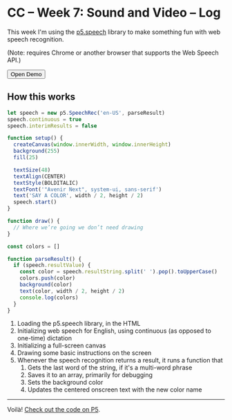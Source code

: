
# CC – Week 7: Sound and Video – Log

This week I'm using the [p5.speech](https://idmnyu.github.io/p5.js-speech/) library to make something fun with web speech recognition.

(Note: requires Chrome or another browser that supports the Web Speech API.)

<Button as="a" href="https://editor.p5js.org/lachlanjc/present/ZPfBX4aIw">
  Open Demo
</Button>

## How this works

```js
let speech = new p5.SpeechRec('en-US', parseResult)
speech.continuous = true
speech.interimResults = false

function setup() {
  createCanvas(window.innerWidth, window.innerHeight)
  background(255)
  fill(25)

  textSize(48)
  textAlign(CENTER)
  textStyle(BOLDITALIC)
  textFont('"Avenir Next", system-ui, sans-serif')
  text('SAY A COLOR', width / 2, height / 2)
  speech.start()
}

function draw() {
  // Where we’re going we don’t need drawing
}

const colors = []

function parseResult() {
  if (speech.resultValue) {
    const color = speech.resultString.split(' ').pop().toUpperCase()
    colors.push(color)
    background(color)
    text(color, width / 2, height / 2)
    console.log(colors)
  }
}
```

1. Loading the p5.speech library, in the HTML
2. Initializing web speech for English, using continuous (as opposed to one-time) dictation
3. Initializing a full-screen canvas
4. Drawing some basic instructions on the screen
5. Whenever the speech recognition returns a result, it runs a function that
   1. Gets the last word of the string, if it's a multi-word phrase
   2. Saves it to an array, primarily for debugging
   3. Sets the background color
   4. Updates the centered onscreen text with the new color name

---

Voilà! [Check out the code on P5](https://editor.p5js.org/lachlanjc/sketches/ZPfBX4aIw).
